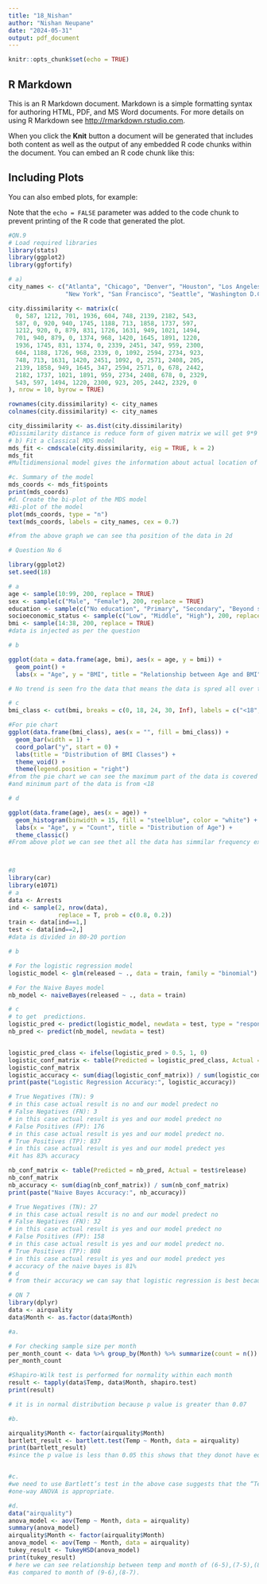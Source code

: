 ```yaml
---
title: "18_Nishan"
author: "Nishan Neupane"
date: "2024-05-31"
output: pdf_document
---
```


```r
knitr::opts_chunk$set(echo = TRUE)
```

## R Markdown

This is an R Markdown document. Markdown is a simple formatting syntax for authoring HTML, PDF, and MS Word documents. For more details on using R Markdown see <http://rmarkdown.rstudio.com>.

When you click the **Knit** button a document will be generated that includes both content as well as the output of any embedded R code chunks within the document. You can embed an R code chunk like this:



## Including Plots

You can also embed plots, for example:



Note that the `echo = FALSE` parameter was added to the code chunk to prevent printing of the R code that generated the plot.


```r
#QN.9
# Load required libraries
library(stats)
library(ggplot2)
library(ggfortify)

# a)
city_names <- c("Atlanta", "Chicago", "Denver", "Houston", "Los Angeles", "Miami", 
                "New York", "San Francisco", "Seattle", "Washington D.C")

city.dissimilarity <- matrix(c(
  0, 587, 1212, 701, 1936, 604, 748, 2139, 2182, 543,
  587, 0, 920, 940, 1745, 1188, 713, 1858, 1737, 597,
  1212, 920, 0, 879, 831, 1726, 1631, 949, 1021, 1494,
  701, 940, 879, 0, 1374, 968, 1420, 1645, 1891, 1220,
  1936, 1745, 831, 1374, 0, 2339, 2451, 347, 959, 2300,
  604, 1188, 1726, 968, 2339, 0, 1092, 2594, 2734, 923,
  748, 713, 1631, 1420, 2451, 1092, 0, 2571, 2408, 205,
  2139, 1858, 949, 1645, 347, 2594, 2571, 0, 678, 2442,
  2182, 1737, 1021, 1891, 959, 2734, 2408, 678, 0, 2329,
  543, 597, 1494, 1220, 2300, 923, 205, 2442, 2329, 0
), nrow = 10, byrow = TRUE)

rownames(city.dissimilarity) <- city_names
colnames(city.dissimilarity) <- city_names

city_dissimilarity <- as.dist(city.dissimilarity)
#Dissimilarity distance is reduce form of given matrix we will get 9*9 matrix from above 10*10 matrix and it gives same information
# b) Fit a classical MDS model
mds_fit <- cmdscale(city.dissimilarity, eig = TRUE, k = 2)
mds_fit
#Multidimensional model gives the information about actual location of the city without removing the actual information from the data and its distance

#c. Summary of the model
mds_coords <- mds_fit$points
print(mds_coords)
#d. Create the bi-plot of the MDS model
#Bi-plot of the model
plot(mds_coords, type = "n")
text(mds_coords, labels = city_names, cex = 0.7)

#from the above graph we can see tha position of the data in 2d
```

```r
# Question No 6

library(ggplot2)
set.seed(18)

# a
age <- sample(10:99, 200, replace = TRUE)
sex <- sample(c("Male", "Female"), 200, replace = TRUE)
education <- sample(c("No education", "Primary", "Secondary", "Beyond secondary"), 200, replace = TRUE)
socioeconomic_status <- sample(c("Low", "Middle", "High"), 200, replace = TRUE)
bmi <- sample(14:38, 200, replace = TRUE)
#data is injected as per the question

# b

ggplot(data = data.frame(age, bmi), aes(x = age, y = bmi)) +
  geom_point() +
  labs(x = "Age", y = "BMI", title = "Relationship between Age and BMI")

# No trend is seen fro the data that means the data is spred all over the graph

# c
bmi_class <- cut(bmi, breaks = c(0, 18, 24, 30, Inf), labels = c("<18", "18-24", "25-30", "30+"))

#For pie chart
ggplot(data.frame(bmi_class), aes(x = "", fill = bmi_class)) +
  geom_bar(width = 1) +
  coord_polar("y", start = 0) +
  labs(title = "Distribution of BMI Classes") +
  theme_void() +
  theme(legend.position = "right")
#from the pie chart we can see the maximum part of the data is covered by group 25-30 and 30+ 
#and minimum part of the data is from <18 

# d

ggplot(data.frame(age), aes(x = age)) +
  geom_histogram(binwidth = 15, fill = "steelblue", color = "white") +
  labs(x = "Age", y = "Count", title = "Distribution of Age") +
  theme_classic()
#From above plot we can see thet all the data has simmilar frequency except highest one




```

```r
#8
library(car)
library(e1071)
# a
data <- Arrests
ind <- sample(2, nrow(data), 
              replace = T, prob = c(0.8, 0.2))
train <- data[ind==1,]
test <- data[ind==2,]
#data is divided in 80-20 portion

# b

# For the logistic regression model
logistic_model <- glm(released ~ ., data = train, family = "binomial")

# For the Naive Bayes model
nb_model <- naiveBayes(released ~ ., data = train)

# c
# to get  predictions.
logistic_pred <- predict(logistic_model, newdata = test, type = "response")
nb_pred <- predict(nb_model, newdata = test)


logistic_pred_class <- ifelse(logistic_pred > 0.5, 1, 0)
logistic_conf_matrix <- table(Predicted = logistic_pred_class, Actual = test$released)
logistic_conf_matrix
logistic_accuracy <- sum(diag(logistic_conf_matrix)) / sum(logistic_conf_matrix)
print(paste("Logistic Regression Accuracy:", logistic_accuracy))

# True Negatives (TN): 9
# in this case actual result is no and our model predect no
# False Negatives (FN): 3
# in this case actual result is yes and our model predect no
# False Positives (FP): 176
# in this case actual result is yes and our model predect no.
# True Positives (TP): 837
# in this case actual result is yes and our model predect yes
#it has 83% accuracy

nb_conf_matrix <- table(Predicted = nb_pred, Actual = test$release)
nb_conf_matrix
nb_accuracy <- sum(diag(nb_conf_matrix)) / sum(nb_conf_matrix)
print(paste("Naive Bayes Accuracy:", nb_accuracy))

# True Negatives (TN): 27
# in this case actual result is no and our model predect no
# False Negatives (FN): 32
# in this case actual result is yes and our model predect no
# False Positives (FP): 158
# in this case actual result is yes and our model predect no.
# True Positives (TP): 808
# in this case actual result is yes and our model predect yes
# accuracy of the naive bayes is 81%
# d
# from their accuracy we can say that logistic regression is best because it gives 83% accuracy


```

```r

# QN 7
library(dplyr)
data <- airquality
data$Month <- as.factor(data$Month)

#a.

# For checking sample size per month
per_month_count <- data %>% group_by(Month) %>% summarize(count = n())
per_month_count

#Shapiro-Wilk test is performed for normality within each month
result <- tapply(data$Temp, data$Month, shapiro.test)
print(result)

# it is in normal distribution because p value is greater than 0.07

#b.

airquality$Month <- factor(airquality$Month)
bartlett_result <- bartlett.test(Temp ~ Month, data = airquality)
print(bartlett_result)
#since the p value is less than 0.05 this shows that they donot have equal variance


#c. 
#we need to use Bartlett’s test in the above case suggests that the “Temp” variable’s variances
#one-way ANOVA is appropriate.

#d.
data("airquality")
anova_model <- aov(Temp ~ Month, data = airquality)
summary(anova_model)
airquality$Month <- factor(airquality$Month)
anova_model <- aov(Temp ~ Month, data = airquality)
tukey_result <- TukeyHSD(anova_model)
print(tukey_result)
# here we can see relationship between temp and month of (6-5),(7-5),(8-5),(9-5) are less significant
#as compared to month of (9-6),(8-7).



```